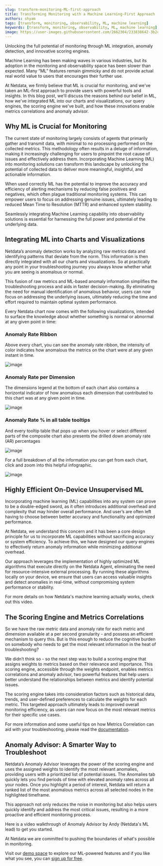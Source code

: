 ```yaml
---
slug: transform-monitoring-ML-first-approach
title: Transforming Monitoring with a Machine Learning-First Approach
authors: shyam
tags: [transform, monitoring, observability, ML, machine learning]
keywords: [transform, monitoring, observability, ML, machine learning]
image: https://user-images.githubusercontent.com/2662304/233838642-3b2c8284-3562-4db8-87fa-e432643c39ed.png
---
```


Unlocking the full potential of monitoring through ML integration, anomaly detection, and innovative scoring engines.

<!--truncate-->

Machine Learning has been making waves in various industries, but its adoption in the monitoring and observability space has been slower than expected. Many “ML” features remain gimmicky and do not provide actual real world value to users that encourages their further use.

At Netdata, we firmly believe that ML is crucial for monitoring, and we've taken an ML-first approach to provide users with powerful tools and insights. In this blog post, we'll discuss the reasons behind our belief in ML, how we've integrated ML into our charts and visualizations, our query engines, the scoring engine we've built, and how these innovations enable metrics correlations and anomaly advisor.

## Why ML is Crucial for Monitoring

The current state of monitoring largely consists of agents that primarily gather and transmit data, with minimal to no processing performed on the collected metrics. This methodology often results in a deluge of information, making it increasingly challenging for users to pinpoint the root cause of issues and effectively address them. Incorporating Machine Learning (ML) into monitoring solutions can transform this landscape by unlocking the potential of collected data to deliver more meaningful, insightful, and actionable information.

When used correctly ML has the potential to improve the accuracy and efficiency of alerting mechanisms by reducing false positives and negatives, which often plague traditional monitoring systems. This can empower users to focus on addressing genuine issues, ultimately leading to reduced Mean Time to Resolution (MTTR) and enhanced system stability.

Seamlessly integrating Machine Learning capability into observability solutions is essential for harnessing the full power and potential of the underlying data.

## Integrating ML into Charts and Visualizations

Netdata’s anomaly detection works by analyzing raw metrics data and identifying patterns that deviate from the norm. This information is then directly integrated with all our charts and visualizations. So at practically any point in your troubleshooting journey you always know whether what you are seeing is anomalous or normal.

This fusion of raw metrics and ML-based anomaly information simplifies the troubleshooting process and aids in faster decision-making. By eliminating the need for manual identification of anomalous behavior, users can now focus on addressing the underlying issues, ultimately reducing the time and effort required to maintain optimal system performance.

Every Netdata chart now comes with the following visualizations, intended to surface the knowledge about whether something is normal or abnormal at any given point in time:

### Anomaly Rate Ribbon

Above every chart, you can see the anomaly rate ribbon, the intensity of color indicates how anomalous the metrics on the chart were at any given instant in time. 

![image](https://github.com/netdata/blog/assets/24860547/1171ca99-7f4a-4e3d-afca-7917df9db954)

### Anomaly Rate per Dimension

The dimensions legend at the bottom of each chart also contains a horizontal indicator of how anomalous each dimension that contributed to this chart was at any given point in time.

![image](https://github.com/netdata/blog/assets/24860547/ccc77302-3604-409f-8c6b-bc62f04476b8)

### Anomaly Rate % in all table tooltips

And every tooltip table that pops up when you hover or select different parts of the composite chart also presents the drilled down anomaly rate (AR) percentages

![image](https://github.com/netdata/blog/assets/24860547/d33ee5b1-dd6f-4b5d-bb64-d9cd98113344)

For a full breakdown of all the information you can get from each chart, click and zoom into this helpful infographic.

![image](https://user-images.githubusercontent.com/43294513/236503200-b1c60298-d6d9-49bb-8927-ede3c78e25e3.png)

## Highly Efficient On-Device Unsupervised ML

Incorporating machine learning (ML) capabilities into any system can prove to be a double-edged sword, as it often introduces additional overhead and complexity that may hinder overall performance. And user’s are often left having to choose between better accuracy and functionality and optimized performance.

At Netdata, we understand this concern and it has been a core design principle for us to incorporate ML capabilities without sacrificing accuracy or system efficiency. To achieve this, we have designed our query engines to effectively return anomaly information while minimizing additional overhead.

Our approach leverages the implementation of highly optimized ML algorithms that execute directly on the Netdata Agent, eliminating the need for resource-intensive external processing. By running these algorithms locally on your device, we ensure that users can access valuable insights and detect anomalies in real-time, without compromising system performance or stability. 

For more details on how Netdata's machine learning actually works, check out this video. 

<ReactPlayer controls width='100%' url='https://www.youtube.com/embed/L1xleckyuDQ'/>

## The Scoring Engine and Metrics Correlations

So we have the raw metric data and anomaly rate for each metric and dimension available at a per second granularity - and possess an efficient mechanism to query this. But is this enough to reduce the cognitive burden on somebody who needs to get the most relevant information in the heat of troubleshooting? 

We didn’t think so - so the next step was to build a scoring engine that assigns weights to metrics based on their relevance and importance. This scoring engine, accessible through the weights endpoint, enables metrics correlations and anomaly advisor, two powerful features that help users better understand the relationships between metrics and identify potential issues.

The scoring engine takes into consideration factors such as historical data, trends, and user-defined preferences to calculate the weights for each metric. This targeted approach ultimately leads to improved overall monitoring efficiency, as users can now focus on the most relevant metrics for their specific use cases. 

For more information and some useful tips on how Metrics Correlation can aid with your troubleshooting, please read the [documentation](https://learn.netdata.cloud/docs/troubleshooting-and-machine-learning/metric-correlations).

## Anomaly Advisor: A Smarter Way to Troubleshoot

Netdata’s Anomaly Advisor leverages the power of the scoring engine and uses the assigned weights to identify the most relevant anomalies, providing users with a prioritized list of potential issues. The Anomalies tab quickly lets you find periods of time with elevated anomaly rates across all your nodes. Once you highlight a period of interest, Netdata will return a ranked list of the most anomalous metrics across all selected nodes in the highlighted timeframe. 

This approach not only reduces the noise in monitoring but also helps users quickly identify and address the most critical issues, resulting in a more proactive and efficient monitoring process.

Here is a video walkthrough of Anomaly Advisor by Andy (Netdata's ML lead) to get you started. 
  
<ReactPlayer controls width='100%' url='https://www.youtube.com/embed/p2Jc5RVjCM8'/>

At Netdata we are committed to pushing the boundaries of what's possible in monitoring.

Visit our [demo space](https://app.netdata.cloud/spaces/netdata-demo/) to explore our ML-powered features and if you like what you see, you can [sign up for free](https://app.netdata.cloud/). 

